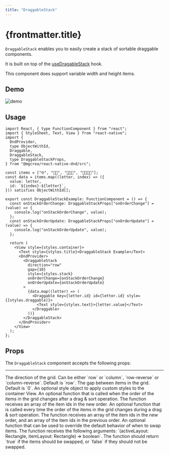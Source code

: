 ```yaml
---
title: "DraggableStack"
---
```


# {frontmatter.title}

`DraggableStack` enables you to easily create a stack of sortable draggable components.

It is built on top of the [useDragableStack](./../hooks/usedraggablestack) hook.

This component does support variable width and height items.

## Demo

![demo](https://raw.githubusercontent.com/mgcrea/react-native-dnd/master/.github/assets/DraggableStackExample.gif)

## Usage

```tsx
import React, { type FunctionComponent } from "react";
import { StyleSheet, Text, View } from "react-native";
import {
  DndProvider,
  type ObjectWithId,
  Draggable,
  DraggableStack,
  type DraggableStackProps,
} from "@mgcrea/react-native-dnd/src";

const items = ["🤓", "🤖🤖", "👻👻👻", "👾👾👾👾"];
const data = items.map((letter, index) => ({
  value: letter,
  id: `${index}-${letter}`,
})) satisfies ObjectWithId[];

export const DraggableStackExample: FunctionComponent = () => {
  const onStackOrderChange: DraggableStackProps["onOrderChange"] = (value) => {
    console.log("onStackOrderChange", value);
  };
  const onStackOrderUpdate: DraggableStackProps["onOrderUpdate"] = (value) => {
    console.log("onStackOrderUpdate", value);
  };

  return (
    <View style={styles.container}>
      <Text style={styles.title}>DraggableStack Example</Text>
      <DndProvider>
        <DraggableStack
          direction="row"
          gap={10}
          style={styles.stack}
          onOrderChange={onStackOrderChange}
          onOrderUpdate={onStackOrderUpdate}
        >
          {data.map((letter) => (
            <Draggable key={letter.id} id={letter.id} style={[styles.draggable]}>
              <Text style={styles.text}>{letter.value}</Text>
            </Draggable>
          ))}
        </DraggableStack>
      </DndProvider>
    </View>
  );
};
```

## Props

The `DraggableStack` component accepts the following props:

---

<Properties>
  <Property name="direction" type="FlexStyle['flexDirection']" optional defaultValue={`row`}>
    The direction of the grid. Can be either `row` or `column`, `row-reverse` or `column-reverse`. Default is
    `row`.
  </Property>
  <Property name="gap" type="number" optional defaultValue={`0`}>
    The gap between items in the grid. Default is `0`.
  </Property>
  <Property name="style" type="ViewStyle" optional>
    An optional style object to apply custom styles to the container View.
  </Property>
  <Property name="onOrderChange" type="(order: UniqueIdentifier[]) => void" optional>
    An optional function that is called when the order of the items in the grid changes after a drag & sort
    operation. The function receives an array of the item ids in the new order.
  </Property>
  <Property
    name="onOrderUpdate"
    type="(nextOrder: UniqueIdentifier[], prevOrder: UniqueIdentifier[]) => void"
    optional
  >
    An optional function that is called every time the order of the items in the grid changes during a drag &
    sort operation. The function receives an array of the item ids in the new order, and an array of the item
    ids in the previous order.
  </Property>
  <Property name="shouldSwapWorklet" type="ShouldSwapWorklet" optional>
    An optional function that can be used to override the default behavior of when to swap items. The function
    receives the following arguments: `(activeLayout: Rectangle, itemLayout: Rectangle) => boolean`. The
    function should return `true` if the items should be swapped, or `false` if they should not be swapped.
  </Property>
</Properties>
